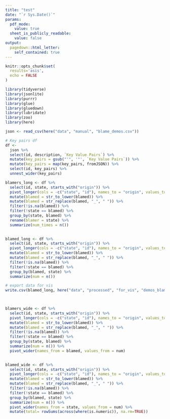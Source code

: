 ```yaml
---
title: "test"
date: "`r Sys.Date()`"
params:
  pdf_mode:
    value: true
  sheet_is_publicly_readable:
    value: false
output:
  pagedown::html_letter:
    self_contained: true
---
```


```r
knitr::opts_chunk$set(
  results='asis', 
  echo = FALSE
)

library(tidyverse)
library(jsonlite)
library(purrr)
library(glue)
library(gluedown)
library(lubridate)
library(zoo)
library(here)

```

```r
json <- read_csv(here("data", "manual", "blame_demos.csv")) 

```

```r
# Key pairs df 
df <- 
  json %>% 
  select(id, description, `Key Value Pairs`) %>% 
  mutate(key_pairs = gsub("'", '"', `Key Value Pairs`)) %>% 
  mutate(key_pairs = map(key_pairs, fromJSON)) %>% 
  select(id, key_pairs) %>% 
  unnest_wider(key_pairs) 
```

```r
blamers_long <- df %>% 
  select(id, state, starts_with("origin")) %>% 
  pivot_longer(cols = -c("state", "id"), names_to = "origin", values_to = "blamed") %>% 
  mutate(blamed = str_to_lower(blamed)) %>% 
  mutate(blamed = str_replace(blamed, "_", " ")) %>% 
  filter(!is.na(blamed)) %>% 
  filter(!state == blamed) %>% 
  group_by(state, blamed) %>%
  rename(blamer = state) %>% 
  summarize(num_times = n()) 
  
```

```r
blamed_long <- df %>% 
  select(id, state, starts_with("origin")) %>% 
  pivot_longer(cols = -c("state", "id"), names_to = "origin", values_to = "blamed") %>% 
  mutate(blamed = str_to_lower(blamed)) %>% 
  mutate(blamed = str_replace(blamed, "_", " ")) %>% 
  filter(!is.na(blamed)) %>% 
  filter(!state == blamed) %>% 
  group_by(blamed, state) %>%
  summarize(num = n()) 

# export data for vis 
write.csv(blamed_long, here("data", "processed", "for_vis", "demos_blamed.csv"))

  
```

```r
blamers_wide <- df %>% 
  select(id, state, starts_with("origin")) %>% 
  pivot_longer(cols = -c("state", "id"), names_to = "origin", values_to = "blamed") %>% 
  mutate(blamed = str_to_lower(blamed)) %>% 
  mutate(blamed = str_replace(blamed, "_", " ")) %>% 
  filter(!is.na(blamed)) %>% 
  filter(!state == blamed) %>% 
  group_by(state, blamed) %>%
  summarize(num = n()) %>% 
  pivot_wider(names_from = blamed, values_from = num)
  
```


```r
blamed_wide <- df %>% 
  select(id, state, starts_with("origin")) %>% 
  pivot_longer(cols = -c("state", "id"), names_to = "origin", values_to = "blamed") %>% 
  mutate(blamed = str_to_lower(blamed)) %>% 
  mutate(blamed = str_replace(blamed, "_", " ")) %>% 
  filter(!is.na(blamed)) %>% 
  filter(!state == blamed) %>% 
  group_by(blamed, state) %>%
  summarize(num = n()) %>% 
  pivot_wider(names_from = state, values_from = num) %>% 
  mutate(total= rowSums(across(where(is.numeric)), na.rm=TRUE))
  
```






